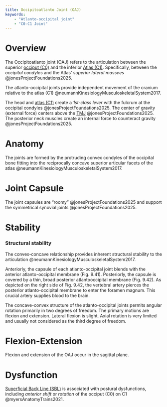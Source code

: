 ```yaml
---
title: Occipitoatlanto Joint (OAJ)
keywords:
    - "Atlanto-occipital joint"
    - "C0-C1 Joint"
---
```


# Overview

The Occipitoatlanto joint (OAJ) refers to the articulation between the superior [occiput (C0)]({{< var ref-occipital-bone.path >}}) and the inferior [Atlas (C1)]({{< var ref-c1-bone.path >}}).
Specifically, between the *occipital condyles* and the Atlas' *superior lateral massees* @jonesProjectFoundations2025.

The atlanto-occipital joints provide independent movement of the cranium relative to the atlas (C1) @neumannKinesiologyMusculoskeletalSystem2017.

The head and [atlas (C1)]({{< var ref-c1-bone.path >}}) create a *1st-class lever* with the fulcrum at the occipital condyles @jonesProjectFoundations2025.
The center of gravity (external force) centers above the [TMJ]({{< var ref-temporomandibular-joint.path >}}) @jonesProjectFoundations2025.
The posterior neck muscles create an internal force to counteract gravity @jonesProjectFoundations2025.



# Anatomy

The joints are formed by the protruding convex condyles of the occipital bone fitting into the reciprocally concave superior articular facets of the atlas @neumannKinesiologyMusculoskeletalSystem2017.

# Joint Capsule

The joint capsules are "roomy" @jonesProjectFoundations2025 and support the symmetrical synovial joints @jonesProjectFoundations2025.


# Stability

### Structural stability

The convex-concave relationship provides inherent structural stability to the articulation @neumannKinesiologyMusculoskeletalSystem2017. 



Anteriorly, the capsule of each atlanto-occipital joint blends with the anterior atlanto-occipital membrane (Fig. 9.41). Posteriorly, the capsule is covered by a thin, broad posterior atlantooccipital membrane (Fig. 9.42). As depicted on the right side of Fig. 9.42, the vertebral artery pierces the posterior atlanto-occipital membrane to enter the foramen magnum. This crucial artery supplies blood to the brain.

The concave-convex structure of the atlanto-occipital joints permits angular rotation primarily in two degrees of freedom. The primary motions are flexion and extension. Lateral flexion is slight. Axial rotation is very limited and usually not considered as the third degree of freedom.

# Flexion-Extension

Flexion and extension of the OAJ occur in the sagittal plane.

# Dysfunction

[Superficial Back Line (SBL)]({{< var ref-superficial-back-line.path >}}) is associated with postural dysfunctions, including *anterior shift* or *rotation* of the occiput (C0) on C1 @myersAnatomyTrains2021.
